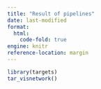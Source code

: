 ```yaml
---
title: "Result of pipelines"
date: last-modified
format: 
  html:
    code-fold: true
engine: knitr
reference-location: margin
---
```



```r
library(targets)
tar_visnetwork()
```

